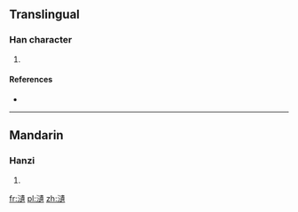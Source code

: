 ==Translingual==

===Han character===
{{Han char|rn=85|rad=水|as=16|sn=19|four=35138|canj=EYLC}}

# {{defn|Han|sort=水16}}

====References====
* {{Han ref|kx=0660.140|dkj=18666|dj=1070.070|hdz=31784.030|uh=7022|ud=28706|bh=F262|bd=62050}}

----

==Mandarin==

===Hanzi===
{{cmn-hanzi|pin=[[wéi]] ([[wei2]])|wg=wei<sup>2</sup>}}

# {{defn|lang=cmn|sort=水16}}

[[fr:瀢]]
[[pl:瀢]]
[[zh:瀢]]